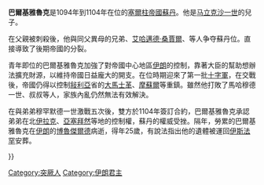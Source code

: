 {{unreferenced|time=2010-05-01T14:02:46+00:00}}
{{Infobox royalty
|name=巴爾基雅魯克
|title=
|image=BarkiyaruqPainting.jpg
|image_size = 300px
|caption=巴爾基雅魯克畫像
| succession = {{tsl|en|List of sultans of the Seljuq Empire|塞尔柱帝国苏丹列表|塞尔柱帝国苏丹}}
|reign= 1092–1105
|coronation=
|othertitles=
|predecessor={{le|馬哈茂德一世 (塞爾柱帝國)|Mahmud I of Great Seljuq|馬哈茂德一世}}
|successor={{tsl|en|Malik-Shah II|馬立克沙二世}}
|house=[[塞爾柱王朝|塞爾柱王朝]]
|full name=
|father=[[馬立克沙一世|馬立克沙一世]]
|mother=
|spouse=
|issue={{tsl|en|Malik-Shah II|馬立克沙二世}}
|birth_date=1079/1080
|birth_place=
|death_date=1105 (25歲)
|death_place=[[博魯傑爾德|博魯傑爾德]]
|place of burial=
|religion=[[遜尼派|遜尼派]]
}}

'''巴爾基雅魯克'''是1094年到1104年在位的[[塞爾柱帝國|塞爾柱帝國]][[苏丹_(称谓)|蘇丹]]。他是[[马立克沙一世|马立克沙一世]]的兒子。

在父親被刺殺後，他與同父異母的兄弟{{le|馬哈茂德一世 (塞爾柱帝國)|Mahmud I of Great Seljuq|馬哈茂德一世}}、[[艾哈邁德·桑賈爾|艾哈邁德·桑賈爾]]、{{le|穆罕默德一世·塔帕爾|Muhammad I Tapar|穆罕默德一世}}等人争夺蘇丹位。直接導致了後期帝國的分裂。

青年即位的巴爾基雅魯克加強了對帝國中心地區[[伊朗|伊朗]]的控制，靠著大臣的幫助想辦法擴充財源，以維持帝國日益龐大的開支。在位時期迎來了第一批[[十字軍|十字軍]]，在交戰後，帝國仍得以控制[[敍利亞|敍利亞]]省的[[大馬士革|大馬士革]]、[[摩蘇爾|摩蘇爾]]等重鎮。雖然他打敗了馬哈穆德一世、叔叔{{tsl|en|Tutush I|突突什一世}}等人，家族內亂仍然無法有效解決。

在與弟弟穆罕默德一世激戰五次後，雙方於1104年簽訂合約，巴爾基雅魯克承認弟弟在北[[伊拉克|伊拉克]]、[[亞塞拜然|亞塞拜然]]等地的控制權，蘇丹的權威受挫。隔年，勞累的巴爾基雅魯克在[[伊朗|伊朗]]的[[博魯傑爾德|博魯傑爾德]]病逝，得年25歲，有說法指出他的遺體被運回[[伊斯法罕|伊斯法罕]]安葬。

{{s-start}}
{{s-hou|[[塞尔柱王朝|塞尔柱王朝]]||1080年||1105年}}
{{s-reg|}}
{{s-bef|before={{le|馬哈茂德一世 (塞爾柱帝國)|Mahmud I of Great Seljuq|馬哈茂德一世}}}}
{{s-ttl|title={{tsl|en|List of sultans of the Seljuq Empire|塞尔柱帝国苏丹列表|塞尔柱帝国苏丹}}|years=1094年-1105年}}
{{s-aft|after={{tsl|en|Malik-Shah II|馬立克沙二世}}}}}}
{{s-end}}

{{塞爾柱王朝}}
[[Category:突厥人|Category:突厥人]]
[[Category:伊朗君主|Category:伊朗君主]]